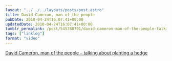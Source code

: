 ```yaml
---
layout: "../../../layouts/posts/post.astro"
title: David Cameron, man of the people
pubDate: 2010-04-24T16:07:41+00:00
updatedDate: 2010-04-24T16:07:41+00:00
tumblr_permalink: /post/545780791/david-cameron-man-of-the-people-talking-about
tags: ["linklog"]
format: "video"
---
```



<YouTube id="https://www.youtube.com/watch?v=h2pUN0C5Weg" />

[David Cameron, man of the people &#8211; talking about planting a hedge][1]

[1]: https://www.youtube.com/watch?v=h2pUN0C5Weg

